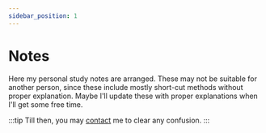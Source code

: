 ```yaml
---
sidebar_position: 1
---
```


# Notes

Here my personal study notes are arranged. These may not be suitable for another person, since these include 
mostly short-cut methods without proper explanation. Maybe I'll update these with proper explanations when 
I'll get some free time.

:::tip
Till then, you may [contact](/contact) me to clear any confusion.
:::
